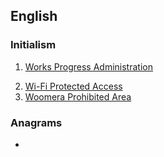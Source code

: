 {{wikipedia|WPA}}

==English==

===Initialism===
{{rfc-header|Initialism}}
{{head|en|initialism}}
# {{lb|en|US}} [[w:Works Progress Administration|Works Progress Administration]]
# [[w:Wi-Fi Protected Access|Wi-Fi Protected Access]]
# [[w:Woomera Prohibited Area|Woomera Prohibited Area]]

===Anagrams===
* {{anagrams|en|APW|AWP|PWA|WAP|paw|wap}}